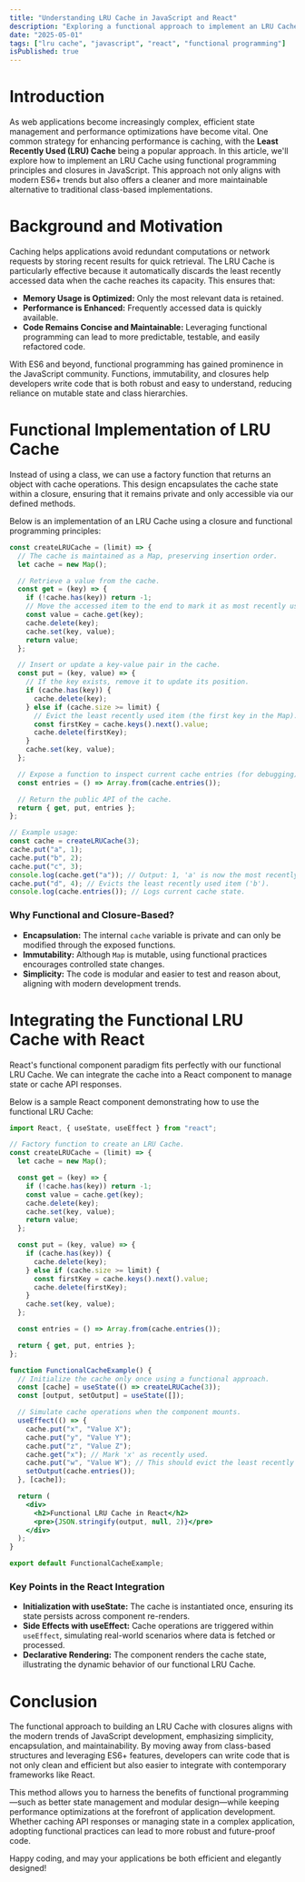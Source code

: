 ```yaml
---
title: "Understanding LRU Cache in JavaScript and React"
description: "Exploring a functional approach to implement an LRU Cache using closures, reflecting modern coding practices in ES6+."
date: "2025-05-01"
tags: ["lru cache", "javascript", "react", "functional programming"]
isPublished: true
---
```


# Introduction

As web applications become increasingly complex, efficient state management and performance optimizations have become vital. One common strategy for enhancing performance is caching, with the **Least Recently Used (LRU) Cache** being a popular approach. In this article, we'll explore how to implement an LRU Cache using functional programming principles and closures in JavaScript. This approach not only aligns with modern ES6+ trends but also offers a cleaner and more maintainable alternative to traditional class-based implementations.

# Background and Motivation

Caching helps applications avoid redundant computations or network requests by storing recent results for quick retrieval. The LRU Cache is particularly effective because it automatically discards the least recently accessed data when the cache reaches its capacity. This ensures that:

- **Memory Usage is Optimized:** Only the most relevant data is retained.
- **Performance is Enhanced:** Frequently accessed data is quickly available.
- **Code Remains Concise and Maintainable:** Leveraging functional programming can lead to more predictable, testable, and easily refactored code.

With ES6 and beyond, functional programming has gained prominence in the JavaScript community. Functions, immutability, and closures help developers write code that is both robust and easy to understand, reducing reliance on mutable state and class hierarchies.

# Functional Implementation of LRU Cache

Instead of using a class, we can use a factory function that returns an object with cache operations. This design encapsulates the cache state within a closure, ensuring that it remains private and only accessible via our defined methods.

Below is an implementation of an LRU Cache using a closure and functional programming principles:

```js
const createLRUCache = (limit) => {
  // The cache is maintained as a Map, preserving insertion order.
  let cache = new Map();

  // Retrieve a value from the cache.
  const get = (key) => {
    if (!cache.has(key)) return -1;
    // Move the accessed item to the end to mark it as most recently used.
    const value = cache.get(key);
    cache.delete(key);
    cache.set(key, value);
    return value;
  };

  // Insert or update a key-value pair in the cache.
  const put = (key, value) => {
    // If the key exists, remove it to update its position.
    if (cache.has(key)) {
      cache.delete(key);
    } else if (cache.size >= limit) {
      // Evict the least recently used item (the first key in the Map).
      const firstKey = cache.keys().next().value;
      cache.delete(firstKey);
    }
    cache.set(key, value);
  };

  // Expose a function to inspect current cache entries (for debugging).
  const entries = () => Array.from(cache.entries());

  // Return the public API of the cache.
  return { get, put, entries };
};

// Example usage:
const cache = createLRUCache(3);
cache.put("a", 1);
cache.put("b", 2);
cache.put("c", 3);
console.log(cache.get("a")); // Output: 1, 'a' is now the most recently used.
cache.put("d", 4); // Evicts the least recently used item ('b').
console.log(cache.entries()); // Logs current cache state.
```

### Why Functional and Closure-Based?

- **Encapsulation:** The internal `cache` variable is private and can only be modified through the exposed functions.
- **Immutability:** Although `Map` is mutable, using functional practices encourages controlled state changes.
- **Simplicity:** The code is modular and easier to test and reason about, aligning with modern development trends.

# Integrating the Functional LRU Cache with React

React's functional component paradigm fits perfectly with our functional LRU Cache. We can integrate the cache into a React component to manage state or cache API responses.

Below is a sample React component demonstrating how to use the functional LRU Cache:

```jsx
import React, { useState, useEffect } from "react";

// Factory function to create an LRU Cache.
const createLRUCache = (limit) => {
  let cache = new Map();

  const get = (key) => {
    if (!cache.has(key)) return -1;
    const value = cache.get(key);
    cache.delete(key);
    cache.set(key, value);
    return value;
  };

  const put = (key, value) => {
    if (cache.has(key)) {
      cache.delete(key);
    } else if (cache.size >= limit) {
      const firstKey = cache.keys().next().value;
      cache.delete(firstKey);
    }
    cache.set(key, value);
  };

  const entries = () => Array.from(cache.entries());

  return { get, put, entries };
};

function FunctionalCacheExample() {
  // Initialize the cache only once using a functional approach.
  const [cache] = useState(() => createLRUCache(3));
  const [output, setOutput] = useState([]);

  // Simulate cache operations when the component mounts.
  useEffect(() => {
    cache.put("x", "Value X");
    cache.put("y", "Value Y");
    cache.put("z", "Value Z");
    cache.get("x"); // Mark 'x' as recently used.
    cache.put("w", "Value W"); // This should evict the least recently used item.
    setOutput(cache.entries());
  }, [cache]);

  return (
    <div>
      <h2>Functional LRU Cache in React</h2>
      <pre>{JSON.stringify(output, null, 2)}</pre>
    </div>
  );
}

export default FunctionalCacheExample;
```

### Key Points in the React Integration

- **Initialization with useState:** The cache is instantiated once, ensuring its state persists across component re-renders.
- **Side Effects with useEffect:** Cache operations are triggered within `useEffect`, simulating real-world scenarios where data is fetched or processed.
- **Declarative Rendering:** The component renders the cache state, illustrating the dynamic behavior of our functional LRU Cache.

# Conclusion

The functional approach to building an LRU Cache with closures aligns with the modern trends of JavaScript development, emphasizing simplicity, encapsulation, and maintainability. By moving away from class-based structures and leveraging ES6+ features, developers can write code that is not only clean and efficient but also easier to integrate with contemporary frameworks like React.

This method allows you to harness the benefits of functional programming—such as better state management and modular design—while keeping performance optimizations at the forefront of application development. Whether caching API responses or managing state in a complex application, adopting functional practices can lead to more robust and future-proof code.

Happy coding, and may your applications be both efficient and elegantly designed!
